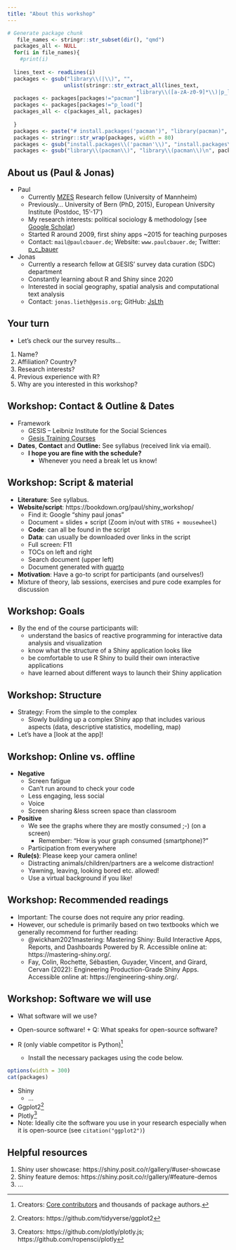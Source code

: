 ```yaml
--- 
title: "About this workshop"
---
```



```r
# Generate package chunk
   file_names <- stringr::str_subset(dir(), "qmd")
  packages_all <- NULL
  for(i in file_names){
  	#print(i)
  	
  lines_text <- readLines(i) 
  packages <- gsub("library\\(|\\)", "",  
                  unlist(stringr::str_extract_all(lines_text,  
                                         "library\\([a-zA-z0-9]*\\)|p_load\\([a-zA-z0-9]*\\)"))) 
  packages <- packages[packages!="pacman"] 
  packages <- packages[packages!="p_load("] 
  packages_all <- c(packages_all, packages)
  
  }
  packages <- paste("# install.packages('pacman')", "library(pacman)", "p_load('", paste(unique(packages_all), collapse="', '"), "')",sep="") 
  packages <- stringr::str_wrap(packages, width = 80) 
  packages <- gsub("install.packages\\('pacman'\\)", "install.packages\\('pacman'\\)\n", packages) 
  packages <- gsub("library\\(pacman\\)", "library\\(pacman\\)\n", packages)
```







## About us (Paul & Jonas)
- Paul
	- Currently [MZES](https://www.mzes.uni-mannheim.de/d7/en) Research fellow (University of Mannheim)
	- Previously... University of Bern (PhD, 2015), European University Institute (Postdoc, 15'-17')
	- My research interests: political sociology & methodology [see [Google Scholar](https://scholar.google.com/citations?user=hw-b-MkAAAAJ&hl=en&oi=ao))
	- Started R around 2009, first shiny apps ~2015 for teaching purposes
	- Contact: `mail@paulcbauer.de`; Website: `www.paulcbauer.de`; Twitter: [p_c_bauer](https://twitter.com/p_c_bauer)
- Jonas
	- Currently a research fellow at GESIS' survey data curation (SDC) department
	- Constantly learning about R and Shiny since 2020
	- Interested in social geography, spatial analysis and computational text analysis
	- Contact: `jonas.lieth@gesis.org`; GitHub: [JsLth](https://github.com/JsLth)





## Your turn

- Let's check our the survey results...

1. Name?
2. Affiliation? Country?
3. Research interests?
4. Previous experience with R?
5. Why are you interested in this
workshop?





## Workshop: Contact & Outline & Dates

- Framework
  + GESIS – Leibniz Institute for the Social Sciences
  + [Gesis Training Courses](https://training.gesis.org/?site=pOverview&cat=Workshop)
- **Dates**, **Contact** and **Outline:** See syllabus (received link via email).
  + **I hope you are fine with the schedule?**
    + Whenever you need a break let us know!




## Workshop: Script & material {#material}
* **Literature**: See syllabus.
* **Website/script**: https://bookdown.org/paul/shiny_workshop/
	- Find it: Google "shiny paul jonas"
	- Document = slides  + script (Zoom in/out with ```STRG + mousewheel```)
	- **Code**: can all be found in the script
	- **Data**: can usually be downloaded over links in the script
	- Full screen: F11
	- TOCs on left and right
	- Search document (upper left)
	- Document generated with [quarto](https://quarto.org/)
* **Motivation**: Have a go-to script for participants (and ourselves!)
* Mixture of theory, lab sessions, exercises and pure code examples for discussion




## Workshop: Goals

- By the end of the course participants will:
	- understand the basics of reactive programming for interactive data analysis and visualization
	- know what the structure of a Shiny application looks like
	- be comfortable to use R Shiny to build their own interactive applications
	- have learned about different ways to launch their Shiny application


## Workshop: Structure

* Strategy: From the simple to the complex
	- Slowly building up a complex Shiny app that includes various aspects (data, descriptive statistics, modelling, map)
* Let's have a [look at the app]!




## Workshop: Online vs. offline

* **Negative**
    + Screen fatigue
    + Can't run around to check your code
    + Less engaging, less social
    + Voice
    + Screen sharing &less screen space than classroom 
* **Positive**
    + We see the graphs where they are mostly consumed
    ;-) (on a screen)
        + Remember: "How is your graph consumed (smartphone)?"
    + Participation from everywhere
* **Rule(s)**: Please keep your camera online!
  + Distracting animals/children/partners are a welcome distraction!
  + Yawning, leaving, looking bored etc. allowed!
  + Use a virtual background if you like!
  







  
    
## Workshop: Recommended readings

- Important: The course does not require any prior reading. 
- However, our schedule is primarily based on two textbooks which we generally recommend for further reading:
	- @wickham2021mastering: Mastering Shiny: Build Interactive Apps, Reports, and Dashboards Powered by R. Accessible online at: https://mastering-shiny.org/. 
	- Fay, Colin, Rochette, Sébastien, Guyader, Vincent, and Girard, Cervan (2022): Engineering Production-Grade Shiny Apps. Accessible online at: https://engineering-shiny.org/.




    











## Workshop: Software we will use

* What software will we use?
* Open-source software!
		+ Q: What speaks for open-source software?

* R (only viable competitor is Python)^[Creators: [Core contributors](https://www.r-project.org/contributors.html) and thousands of package authors.]
    + Install the necessary packages using the code below.

```r
options(width = 300)
cat(packages)
```

* Shiny
	- ...
	
* Ggplot2^[Creators: https://github.com/tidyverse/ggplot2]
* Plotly^[Creators: https://github.com/plotly/plotly.js; https://github.com/ropensci/plotly]
* Note: Ideally cite the software you use in your research especially when it is open-source (see `citation("ggplot2")`)






## Helpful resources

1. Shiny user showcase: https://shiny.posit.co/r/gallery/#user-showcase
2. Shiny feature demos: https://shiny.posit.co/r/gallery/#feature-demos
3. ...



